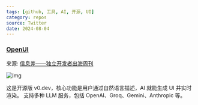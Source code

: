 ```yaml
---
tags: [github, 工具, AI, 开源, UI]
category: repos
source: Twitter
date: 2024-08-04
---
```


### [OpenUI](https://github.com/wandb/openui)

来源: [信息差——独立开发者出海周刊](https://gapis.money/weekly/2024-07-29_012)

![img](/sections/022.ui.gif)

这是开源版 v0.dev，核心功能是用户通过自然语言描述，AI 就能生成 UI 并实时渲染。
支持多种 LLM 服务，包括 OpenAI、Groq、Gemini、Anthropic 等。
